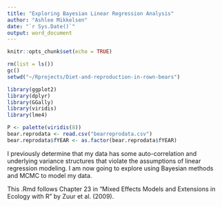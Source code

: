 ```yaml
---
title: "Exploring Bayesian Linear Regression Analysis"
author: "Ashlee Mikkelsen"
date: "`r Sys.Date()`"
output: word_document
---
```


```r
knitr::opts_chunk$set(echo = TRUE)
```

```r

rm(list = ls())
gc()
setwd("~/Rprojects/Diet-and-reproduction-in-rown-bears")

library(ggplot2)
library(dplyr)
library(GGally)
library(viridis)
library(lme4)

P <- palette(viridis(8))
bear.reprodata <- read.csv("bearreprodata.csv")
bear.reprodata$fYEAR <- as.factor(bear.reprodata$fYEAR)


```

I previously determine that my data has some auto-correlation and underlying variance structures that violate the assumptions of linear regression modeling. I am now going to explore using Bayesian methods and MCMC to model my data.

This .Rmd follows Chapter 23 in "Mixed Effects Models and Extensions in Ecology with R" by Zuur et al. (2009).

